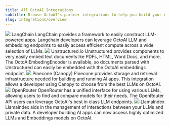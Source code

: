 ```yaml
---
title: All OctoAI Integrations
subtitle: Browse OctoAI's partner integrations to help you build your custom solution.
slug: integrations/overview
---
```


<CardGroup cols={2}>
  <Card href="langchain.mdx">
    <img src="docs/assets/images/logos/llamaindex.svg" />
    <span className="title">LangChain</span>
    LangChain provides a framework to easily construct LLM-powered apps.
    Langchain developers can leverage OctoAI LLM and embedding endpoints to
    easily access efficient compute across a wide selection of LLMs.
  </Card>
  <Card href="unstructured.mdx">
    <img src="docs/assets/images/logos/unstructured.svg" />
    <span className="title">Unstructured.io</span>
    Unstructured provides components to very easily embed text documents lke
    PDFs, HTML, Word Docs, and more. The OctoAIEmbedingEncoder is available, so
    documents parsed with Unstructured can easily be embedded with the OctoAI
    embeddings endpoint.
  </Card>
  <Card href="pinecone.mdx">
    <img src="docs/assets/images/logos/pinecone.svg" />
    <span className="title">Pinecone (Canopy)</span>
    Pinecone provides storage and retrieval infrastructure needed for building
    and running AI apps. This integration allows a developer using Canopy to
    choose from the best LLMs on OctoAI.
  </Card>
  <Card href="openrouter.mdx">
    <img src="docs/assets/images/logos/openrouter.svg" />
    <span className="title">OpenRouter</span>
    OpenRouter has a unified interface for using various LLMs, allowing users to
    find and compare models for their needs. The OpenRouter API users can
    leverage OctoAI's best in class LLM endpoints.
  </Card>
  <Card href="llamaindex.mdx">
    <img src="docs/assets/images/logos/llamaindex.svg" />
    <span className="title">LlamaIndex</span>
    LlamaIndex aids in the management of interactions between your LLMs and
    private data. A developer building AI apps can now access highly optimized
    LLMs and Embeddings models on OctoAI.
  </Card>
</CardGroup>
